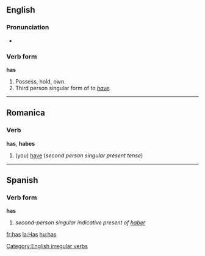 ==English==
===Pronunciation===
*{{audio|en-us-has.ogg|Audio (US)}}

===Verb form===
'''has'''
# Possess, hold, own.
# Third person singular form of ''to [[have]].''

----
==Romanica==
===Verb===
'''has''', '''habes'''

#(you) [[have]] (''second person singular present tense'')

----

==Spanish==
===Verb form===
'''has'''

# ''second-person singular indicative present of [[haber]]''

[[Category:English irregular verbs]]
[[fr:has]]
[[la:Has]]
[[hu:has]]